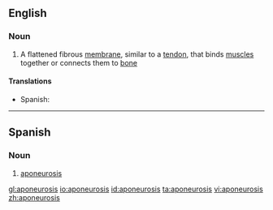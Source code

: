 ==English==

===Noun===
{{wikipedia}}
{{en-noun|aponeuroses}}

#{{anatomy}} A flattened fibrous [[membrane]], similar to a [[tendon]], that binds [[muscle]]s together or connects them to [[bone]]

====Translations====
{{trans-top|flattened fibrous membrane}}
*Spanish: {{t-|es|aponeurosis|f}}
{{trans-mid}}
{{trans-bottom}}

----

==Spanish==

===Noun===
{{es-noun-f|pl=aponeurosis}}

# {{anatomy|lang=es}} [[#English|aponeurosis]]

[[gl:aponeurosis]]
[[io:aponeurosis]]
[[id:aponeurosis]]
[[ta:aponeurosis]]
[[vi:aponeurosis]]
[[zh:aponeurosis]]